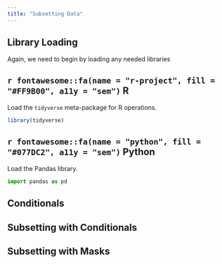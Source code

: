 ```yaml
---
title: "Subsetting Data"
---
```


## Library Loading

Again, we need to begin by loading any needed libraries

:::panel-tabset
## `r fontawesome::fa(name = "r-project", fill = "#FF9B00", a11y = "sem")` R

Load the `tidyverse` meta-package for R operations.

```r
library(tidyverse)
```

## `r fontawesome::fa(name = "python", fill = "#077DC2", a11y = "sem")` Python

Load the Pandas library.

```python
import pandas as pd
```
:::

## Conditionals



## Subsetting with Conditionals



## Subsetting with Masks


